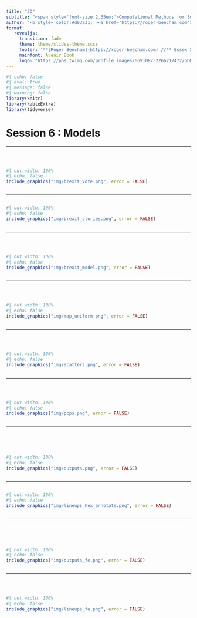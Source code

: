 ```yaml
---
title: "3D"
subtitle: "<span style='font-size:2.35em;'>Computational Methods for Social Data Science</span>"
author: "<b style='color:#d03231;'><a href='https://roger-beecham.com'>Roger Beecham</a></b> **//** August 2023"
format: 
   revealjs:
     transition: fade
     theme: theme/slides-theme.scss
     footer: '**[Roger Beecham](https://roger-beecham.com) //** Essex Summer School **//** August 2023'
     mainfont: Avenir Book
     logo: "https://pbs.twimg.com/profile_images/669108732266217472/nDMLknup_400x400.jpg"
---
```



```r
#| echo: false
#| eval: true
#| message: false
#| warning: false
library(knitr)
library(kableExtra)
library(tidyverse)
```


# Session 6 : Models

---

<br>

::: {.column width="85%"}
```r
#| out.width: 100%
#| echo: false
include_graphics("img/brexit_vote.png", error = FALSE)
```
:::

---



::: {.column width="85%"}
```r
#| out.width: 100%
#| echo: false
include_graphics("img/brexit_stories.png", error = FALSE)
```
:::

---

<br>

::: {.column width="85%"}
```r
#| out.width: 100%
#| echo: false
include_graphics("img/brexit_model.png", error = FALSE)
```
:::

---

<br>

::: {.column width="95%"}
```r
#| out.width: 100%
#| echo: false
include_graphics("img/map_uniform.png", error = FALSE)
```
:::


---

<br>

::: {.column width="85%"}
```r
#| out.width: 100%
#| echo: false
include_graphics("img/scatters.png", error = FALSE)
```
:::

---

<br>

::: {.column width="80%"}
```r
#| out.width: 100%
#| echo: false
include_graphics("img/pcps.png", error = FALSE)
```
:::

---

<br><br>

::: {.column width="85%"}
```r
#| out.width: 100%
#| echo: false
include_graphics("img/outputs.png", error = FALSE)
```
:::

---

::: {.column width="90%"}
```r
#| out.width: 100%
#| echo: false
include_graphics("img/lineups_hex_annotate.png", error = FALSE)
```
:::

---

<br><br>

::: {.column width="90%"}

```r
#| out.width: 100%
#| echo: false
include_graphics("img/outputs_fe.png", error = FALSE)
```

:::

---

<br>

::: {.column width="90%"}

```r
#| out.width: 100%
#| echo: false
include_graphics("img/lineups_fe.png", error = FALSE)
```

:::

